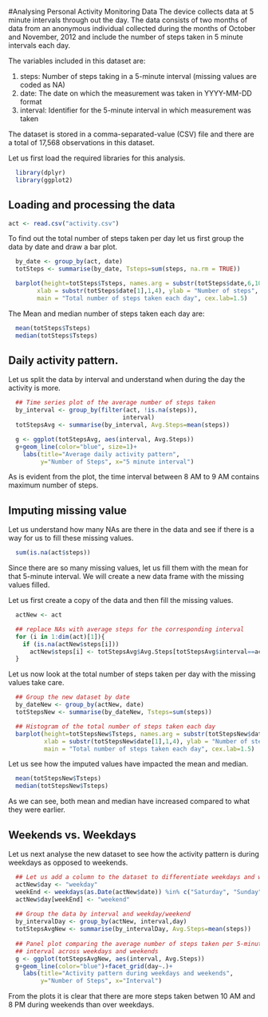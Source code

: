 #Analysing Personal Activity Monitoring Data
The device collects data at 5 minute intervals through out the day. The data consists of two months of data from an anonymous individual collected during the months of October and November, 2012 and include the number of steps taken in 5 minute intervals each day.

The variables included in this dataset are:

1. steps: Number of steps taking in a 5-minute interval (missing values are coded as NA)
2. date: The date on which the measurement was taken in YYYY-MM-DD format
3. interval: Identifier for the 5-minute interval in which measurement was taken

The dataset is stored in a comma-separated-value (CSV) file and there are a total of 17,568 observations in this dataset.


Let us first load the required libraries for this analysis.

```{r loadlib, echo=TRUE, results='hide'}
  library(dplyr)
  library(ggplot2)
```


## Loading and processing the data

```{r dataload, echo=TRUE}
act <- read.csv("activity.csv")
```

To find out the total number of steps taken per day let us first group the data by date and draw a bar plot.

```{r groupdata, echo=TRUE}
  by_date <- group_by(act, date)
  totSteps <- summarise(by_date, Tsteps=sum(steps, na.rm = TRUE))

  barplot(height=totSteps$Tsteps, names.arg = substr(totSteps$date,6,10), 
        xlab = substr(totSteps$date[1],1,4), ylab = "Number of steps",
        main = "Total number of steps taken each day", cex.lab=1.5)
```

The Mean and median number of steps taken each day are:

```{r meanmedian, echo=TRUE}
  mean(totSteps$Tsteps)
  median(totSteps$Tsteps)

```

## Daily activity pattern.

Let us split the data by interval and understand when during the day the
activity is more.

```{r actpatt, echo=TRUE}
  ## Time series plot of the average number of steps taken
  by_interval <- group_by(filter(act, !is.na(steps)),
                                interval)
  totStepsAvg <- summarise(by_interval, Avg.Steps=mean(steps))

  g <- ggplot(totStepsAvg, aes(interval, Avg.Steps))
  g+geom_line(color="blue", size=1)+ 
    labs(title="Average daily activity pattern", 
         y="Number of Steps", x="5 minute interval")
```
  
As is evident from the plot, the time interval between 8 AM to 9 AM contains maximum number of steps.

## Imputing missing value
Let us understand how many NAs are there in the data and see if there is a way for us to fill these missing values.
```{r nadata, echo=TRUE}
  sum(is.na(act$steps))
```

Since there are so many missing values, let us fill them with the mean for that 5-minute interval. We will create a new data frame with the missing values filled.

Let us first create a copy of the data and then fill the missing values.
```{r createcopy, echo=TRUE}
  actNew <- act

  ## replace NAs with average steps for the corresponding interval
  for (i in 1:dim(act)[1]){
    if (is.na(actNew$steps[i]))
      actNew$steps[i] <- totStepsAvg$Avg.Steps[totStepsAvg$interval==actNew$interval[i]]
  }
```

Let us now look at the total number of steps taken per day with the missing values take care.
```{r newtot, echo=TRUE}
  ## Group the new dataset by date
  by_dateNew <- group_by(actNew, date)
  totStepsNew <- summarise(by_dateNew, Tsteps=sum(steps))

  ## Histogram of the total number of steps taken each day
  barplot(height=totStepsNew$Tsteps, names.arg = substr(totStepsNew$date,6,10), 
          xlab = substr(totStepsNew$date[1],1,4), ylab = "Number of steps",
          main = "Total number of steps taken each day", cex.lab=1.5)
```
  
Let us see how the imputed values have impacted the mean and median.
```{r newmean,echo=TRUE}
  mean(totStepsNew$Tsteps)
  median(totStepsNew$Tsteps)
```
As we can see, both mean and median have increased compared to what they were earlier.

## Weekends vs. Weekdays
Let us next analyse the new dataset to see how the activity pattern is during weekdays as opposed to weekends.
```{r pattern, echo=TRUE}
  ## Let us add a column to the dataset to differentiate weekdays and weekends
  actNew$day <- "weekday"
  weekEnd <- weekdays(as.Date(actNew$date)) %in% c("Saturday", "Sunday")
  actNew$day[weekEnd] <- "weekend"
  
  ## Group the data by interval and weekday/weekend
  by_intervalDay <- group_by(actNew, interval,day)
  totStepsAvgNew <- summarise(by_intervalDay, Avg.Steps=mean(steps))
  
  ## Panel plot comparing the average number of steps taken per 5-minute 
  ## interval across weekdays and weekends
  g <- ggplot(totStepsAvgNew, aes(interval, Avg.Steps))
  g+geom_line(color="blue")+facet_grid(day~.)+ 
    labs(title="Activity pattern during weekdays and weekends", 
         y="Number of Steps", x="Interval")
```

From the plots it is clear that there are more steps taken betwen 10 AM and 8 PM during weekends than over weekdays. 

